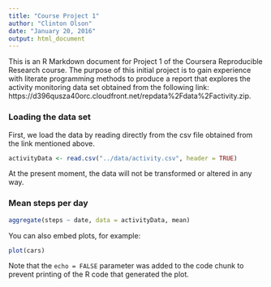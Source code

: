 ```yaml
---
title: "Course Project 1"
author: "Clinton Olson"
date: "January 20, 2016"
output: html_document
---
```


This is an R Markdown document for Project 1 of the Coursera Reproducible Research course.  The purpose of this initial project is to gain experience with literate programming methods to produce a report that explores the activity monitoring data set obtained from the following link: https://d396qusza40orc.cloudfront.net/repdata%2Fdata%2Factivity.zip.

### Loading the data set

First, we load the data by reading directly from the csv file obtained from the link mentioned above.

```r
activityData <- read.csv("../data/activity.csv", header = TRUE)
```

At the present moment, the data will not be transformed or altered in any way.

### Mean steps per day

```r
aggregate(steps ~ date, data = activityData, mean)
```

You can also embed plots, for example:

```r
plot(cars)
```

Note that the `echo = FALSE` parameter was added to the code chunk to prevent printing of the R code that generated the plot.
